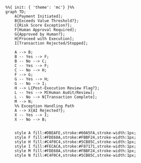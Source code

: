 ```mermaid
%%{ init: { 'theme': 'mc'} }%%
graph TD;
    A[Payment Initiated];
    B{Exceeds Value Threshold?};
    C{Risk Score Exception?};
    F[Human Approval Required];
    G{Approved by Human?};
    H[Proceed with Execution];
    I[Transaction Rejected/Stopped];

    A --> B;
    B -- Yes --> F;
    B -- No --> C;
    C -- Yes --> F;
    C -- No --> H;
    F --> G;
    G -- Yes --> H;
    G -- No --> I;
    H --> L{Post-Execution Review Flag?};
    L -- Yes --> M[Human Audit/Review];
    L -- No --> N[Transaction Complete];
    M --> N;
    %% Exception Handling Path
    A --> X{AI Rejected?};
    X -- Yes --> I;
    X -- No --> B;


    style A fill:#DBEAFE,stroke:#60A5FA,stroke-width:1px;
    style F fill:#FDE68A,stroke:#FBBF24,stroke-width:1px;
    style H fill:#C4F0C4,stroke:#5CB85C,stroke-width:1px;
    style I fill:#FECACA,stroke:#F87171,stroke-width:1px;
    style M fill:#FDE68A,stroke:#FBBF24,stroke-width:1px;
    style N fill:#C4F0C4,stroke:#5CB85C,stroke-width:1px;
```
